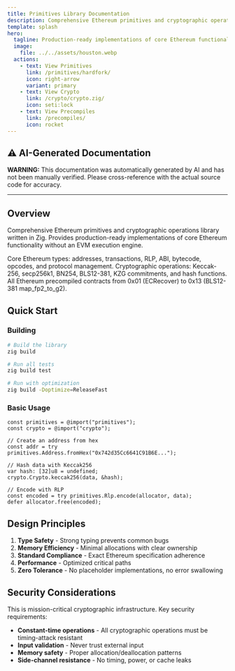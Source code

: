 ```yaml
---
title: Primitives Library Documentation
description: Comprehensive Ethereum primitives and cryptographic operations library in Zig
template: splash
hero:
  tagline: Production-ready implementations of core Ethereum functionality
  image:
    file: ../../assets/houston.webp
  actions:
    - text: View Primitives
      link: /primitives/hardfork/
      icon: right-arrow
      variant: primary
    - text: View Crypto
      link: /crypto/crypto.zig/
      icon: seti:lock
    - text: View Precompiles
      link: /precompiles/
      icon: rocket
---
```



## ⚠️ AI-Generated Documentation

**WARNING:** This documentation was automatically generated by AI and has not been manually verified.
Please cross-reference with the actual source code for accuracy.

---

## Overview

Comprehensive Ethereum primitives and cryptographic operations library written in Zig. Provides production-ready implementations of core Ethereum functionality without an EVM execution engine.

<CardGrid stagger>
  <Card title="Primitives" icon="puzzle">
    Core Ethereum types: addresses, transactions, RLP, ABI, bytecode, opcodes, and protocol management.
  </Card>

  <Card title="Crypto" icon="seti:lock">
    Cryptographic operations: Keccak-256, secp256k1, BN254, BLS12-381, KZG commitments, and hash functions.
  </Card>

  <Card title="Precompiles" icon="rocket">
    All Ethereum precompiled contracts from 0x01 (ECRecover) to 0x13 (BLS12-381 map_fp2_to_g2).
  </Card>
</CardGrid>

## Quick Start

### Building

```bash
# Build the library
zig build

# Run all tests
zig build test

# Run with optimization
zig build -Doptimize=ReleaseFast
```

### Basic Usage

```zig
const primitives = @import("primitives");
const crypto = @import("crypto");

// Create an address from hex
const addr = try primitives.Address.fromHex("0x742d35Cc6641C91B6E...");

// Hash data with Keccak256
var hash: [32]u8 = undefined;
crypto.Crypto.keccak256(data, &hash);

// Encode with RLP
const encoded = try primitives.Rlp.encode(allocator, data);
defer allocator.free(encoded);
```

## Design Principles

1. **Type Safety** - Strong typing prevents common bugs
2. **Memory Efficiency** - Minimal allocations with clear ownership
3. **Standard Compliance** - Exact Ethereum specification adherence
4. **Performance** - Optimized critical paths
5. **Zero Tolerance** - No placeholder implementations, no error swallowing

## Security Considerations

This is mission-critical cryptographic infrastructure. Key security requirements:

- **Constant-time operations** - All cryptographic operations must be timing-attack resistant
- **Input validation** - Never trust external input
- **Memory safety** - Proper allocation/deallocation patterns
- **Side-channel resistance** - No timing, power, or cache leaks
